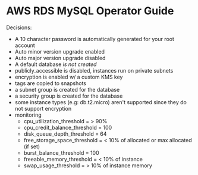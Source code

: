 # AWS RDS MySQL Operator Guide

Decisions:

* A 10 character password is automatically generated for your root account
* Auto minor version upgrade enabled
* Auto major version upgrade disabled
* A default database _is not created_
* publicly_accessible is disabled, instances run on private subnets
* encryption is enabled w/ a custom KMS key
* tags are copied to snapshots
* a subnet group is created for the database
* a security group is created for the database
* some instance types (e.g: db.t2.micro) aren't supported since they do not support encryption
* monitoring
  * cpu_utilization_threshold    = > 90%
  * cpu_credit_balance_threshold = 100
  * disk_queue_depth_threshold   = 64
  * free_storage_space_threshold = < 10% of allocated or max allocated (if set)
  * burst_balance_threshold      = 100
  * freeable_memory_threshold = < 10% of instance
  * swap_usage_threshold      = > 10% of instance  memory
